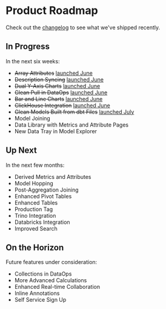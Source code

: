 # Product Roadmap

Check out the [changelog](/changelog) to see what we've shipped recently.

## In Progress

In the next six weeks:

- <del>Array Attributes</del> [launched June](/changelog/2023_06_30#filter-and-group-array-values)
- <del>Description Syncing</del> [launched June](/changelog/2023_06_30#documentation-synced-from-dbt-and-your-warehouse)
- <del>Dual Y-Axis Charts</del> [launched June](/changelog/2023_06_30#bar--line-charts-and-more)
- <del>Glean Pull in DataOps</del> [launched June](/changelog/2023_06_30#improved-dataops-workflow-with-glean-pull)
- <del>Bar and Line Charts</del> [launched June](/changelog/2023_06_30#bar--line-charts-and-more)
- <del>ClickHouse Integration</del> [launched June](/changelog/2023_06_30#-other-updates-blog-posts--more)
- <del>Glean Models Built from dbt Files</del> [launched July](/docs/data-ops/dbt-integration)
- Model Joining
- Data Library with Metrics and Attribute Pages
- New Data Tray in Model Explorer

## Up Next

In the next few months:

- Derived Metrics and Attributes
- Model Hopping
- Post-Aggregation Joining
- Enhanced Pivot Tables
- Enhanced Tables
- Production Tag
- Trino Integration
- Databricks Integration
- Improved Search

## On the Horizon

Future features under consideration:

- Collections in DataOps
- More Advanced Calculations
- Enhanced Real-time Collaboration
- Inline Annotations
- Self Service Sign Up
